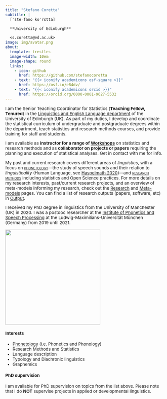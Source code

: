 ```yaml
---
title: "Stefano Coretta"
subtitle: |
  [ˈsteˑfano koˈrɛtta]

  **University of Edinburgh**

  <s.coretta@ed.ac.uk>
image: img/avatar.png
about:
  template: trestles
  image-width: 10em
  image-shape: round
  links:
    - icon: github
      href: https://github.com/stefanocoretta
    - text: "{{< iconify academicons osf-square >}}"
      href: https://osf.io/e84dv/
    - text: "{{< iconify academicons orcid >}}"
      href: https://orcid.org/0000-0001-9627-5532
---
```


::: {style="font-size: 0.85rem"}
I am the Senior Teaching Coordinator for Statistics (**Teaching Fellow, Tenured**) in the [Linguistics and English Language department](https://www.ed.ac.uk/ppls/linguistics-and-english-language) of the University of Edinburgh (UK). As part of my duties, I develop and coordinate the statistical curriculum of undergraduate and postgraduate degrees within the department, teach statistics and research methods courses, and provide training for staff and students.

I am available as **instructor for a range of [Workshops](teaching.qmd#workshops)** on statistics and research methods and as **collaborator on projects or papers** requiring the planning and execution of statistical analyses. Get in contact with me for info.

My past and current research covers different areas of *linguistics*, with a focus on [[phonetology]{.smallcaps}](meta.qmd#phonetology)---the study of speech sounds and their relation to *linguisticality* (Human Language, see [Haspelmath 2020](https://doi.org/10.3389/fpsyg.2019.03056))---and [[research methods]{.smallcaps}](meta.qmd#research-methods) including statistics and Open Science practices. For more details on my research interests, past/current research projects, and an overview of meta-models informing my research, check out the [Research](research.qmd) and [Meta-models](meta.qmd) pages. You can find a list of research outputs (papers, software, etc) in [Output](output/index.qmd).

I received my PhD degree in linguistics from the University of Manchester (UK) in 2020. I was a postdoc researcher at the [Institute of Phonetics and Speech Processing](https://www.phonetik.uni-muenchen.de/) at the Ludwig-Maximilians-Universität München (Germany) from 2019 until 2021.

::: grid

::: g-col-6
![](img/timeline.svg){fig-align="center" width="300"}
:::

::: g-col-6
#### Interests

-   [Phonetology](meta.qmd#phonetology) (i.e. Phonetics and Phonology)
-   Research Methods and Statistics
-   Language description
-   Typology and Diachronic linguistics
-   Graphemics

#### PhD supervision

I am available for PhD supervision on topics from the list above. Please note that I do **NOT** supervise projects in applied or developmental linguistics.
:::
:::
:::
